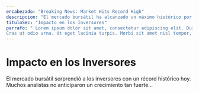 ```yaml
---
encabezado: "Breaking News: Market Hits Record High"
descripcion: "El mercado bursátil ha alcanzado un máximo histórico por primera vez este año."
tituloSec: "Impacto en los Inversores"
parrafo: " Lorem ipsum dolor sit amet, consectetur adipiscing elit. Duis finibus libero lorem, vel maximus ligula ultricies eu. Maecenas maximus arcu non mi eleifend luctus. Donec at vulputate ante. Nulla facilisi. Sed nec vestibulum ipsum. Quisque condimentum fringilla massa, varius egestas ligula pulvinar quis. Maecenas odio risus, tempor semper dui eget, gravida rhoncus nibh. Vestibulum convallis ornare orci sit amet blandit. Morbi id consequat leo. Aliquam pretium nisi sed sem aliquam pharetra. Etiam consectetur, mauris vitae bibendum congue, sapien magna pretium metus, quis lacinia sapien nulla nec ligula. Ut non volutpat mi. Aliquam eget nibh vitae enim pellentesque tincidunt.
Cras ut odio urna. Ut eget lacinia turpis. Morbi sit amet nisl tempor, lacinia lorem at, hendrerit est. Etiam ut risus sed sem pellentesque cursus non ut quam. Donec facilisis hendrerit mauris at viverra. Nam ut gravida justo. Suspendisse potenti. Nam nibh neque, mollis vitae ante nec, cursus ultrices lorem. Morbi vel metus eget dui rutrum convallis id vitae turpis. Fusce tempor lacinia maximus. Vestibulum suscipit egestas scelerisque. Vestibulum quis elit eget eros auctor tristique non sed turpis. Sed vehicula porta volutpat. Proin sit amet odio vitae mauris lacinia pellentesque. Morbi in iaculis est. "
---
```


# Impacto en los Inversores

El mercado bursátil sorprendió a los inversores con un récord histórico hoy. Muchos analistas no anticiparon un crecimiento tan fuerte...
